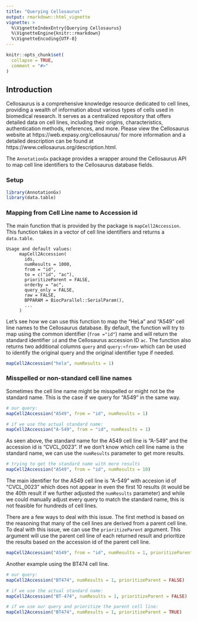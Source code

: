 ```yaml
---
title: "Querying Cellosaurus"
output: rmarkdown::html_vignette
vignette: >
  %\VignetteIndexEntry{Querying Cellosaurus}
  %\VignetteEngine{knitr::rmarkdown}
  %\VignetteEncoding{UTF-8}
---
```


```r
knitr::opts_chunk$set(
  collapse = TRUE,
  comment = "#>"
)
```

## Introduction
Cellosaurus is a comprehensive knowledge resource dedicated to cell lines,
providing a wealth of information about various types of cells used in
biomedical research. It serves as a centralized repository that offers
detailed data on cell lines, including their origins, characteristics,
authentication methods, references, and more. Please view the Cellosaurus
website at https://web.expasy.org/cellosaurus/ for more information and
a detailed description can be found at https://www.cellosaurus.org/description.html.

The `AnnotationGx` package provides a wrapper around the Cellosaurus API to 
map cell line identifiers to the Cellosaurus database fields. 

### Setup

```r
library(AnnotationGx)
library(data.table)
```


### Mapping from Cell Line name to Accession id
The main function that is provided by the package is `mapCell2Accession`. This function
takes in a vector of cell line identifiers and returns a `data.table`. 

```
Usage and default values:
     mapCell2Accession(
       ids,
       numResults = 1000,
       from = "id",
       to = c("id", "ac"),
       prioritizeParent = FALSE,
       orderby = "ac",
       query_only = FALSE,
       raw = FALSE,
       BPPARAM = BiocParallel::SerialParam(),
       ...
     )
```

Let's see how we can use this function to map the "HeLa" and "A549" cell line names
to the Cellosaurus database. 
By default, the function will try to map using the common identifier (`from ="id"`) name and 
will return the standard identifier `id` and the Cellosaurus accession ID `ac`. The 
function also returns two additional columns `query` and `query:<from>` which
can be used to identify the original query and the original identifier type if needed. 
``` r
mapCell2Accession("hela", numResults = 1)
```

### Misspelled or non-standard cell line names

Sometimes the cell line name might be misspelled or might not be the standard name. 
This is the case if we query for "A549" in the same way. 
``` r
# our query:
mapCell2Accession("A549", from = "id", numResults = 1)

# if we use the actual standard name:
mapCell2Accession("A-549", from = "id", numResults = 1)
```

As seen above, the standard name for the A549 cell line is "A-549" and the accession id is "CVCL_0023".
If we don't know which cell line name is the standard name, we can use the `numResults` parameter to get more results. 


``` r
# trying to get the standard name with more results
mapCell2Accession("A549", from = "id", numResults = 10)
```

The main identifier for the A549 cell line is "A-549" with accesion id of "CVCL_0023" 
which does not appear in even the first 10 results (it would be the 40th result 
if we further adjusted the `numResults` parameter) and while we could manually adjust every query 
to match the standard name, this is not feasible for hundreds of cell lines. 

There are a few ways to deal with this issue. 
The first method is based on the reasoning that many of the cell lines are derived from a parent cell line.
To deal with this issue, we can use the `prioritizeParent` argument. 
This argument will use the parent cell line of each returned result and prioritize the
results based on the accession id of the parent cell line. 

``` r
mapCell2Accession("A549", from = "id", numResults = 1, prioritizeParent = TRUE)
```

Another example using the BT474 cell line. 

``` r
# our query:
mapCell2Accession("BT474", numResults = 1, prioritizeParent = FALSE)

# if we use the actual standard name:
mapCell2Accession("BT-474", numResults = 1, prioritizeParent = FALSE)

# if we use our query and prioritize the parent cell line:
mapCell2Accession("BT474", numResults = 1, prioritizeParent = TRUE)
```




